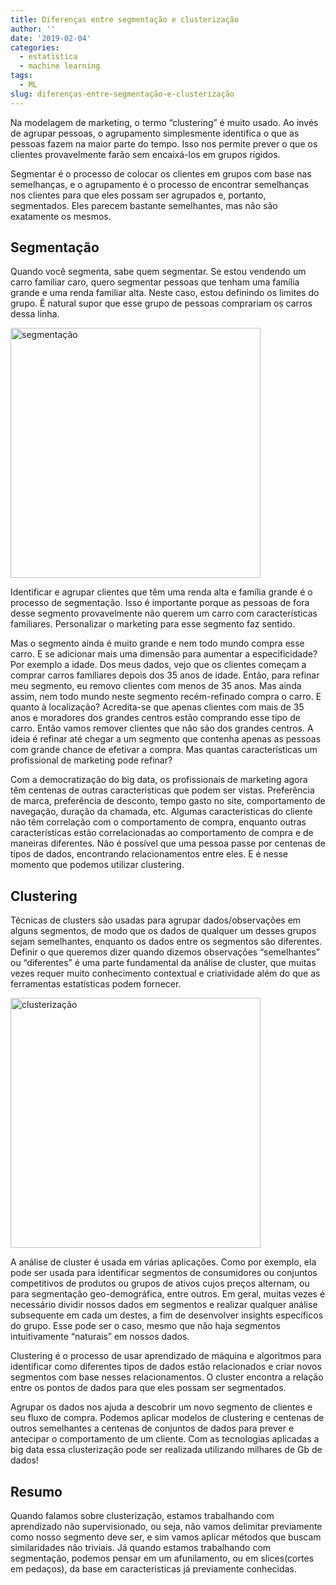 ```yaml
---
title: Diferenças entre segmentação e clusterização
author: ''
date: '2019-02-04'
categories:
  - estatistica
  - machine learning
tags:
  - ML
slug: diferenças-entre-segmentação-e-clusterização
---
```


Na modelagem de marketing, o termo "clustering" é muito usado. Ao invés de agrupar pessoas, o agrupamento simplesmente identifica o que as pessoas fazem na maior parte do tempo. Isso nos permite prever o que os clientes provavelmente farão sem encaixá-los em grupos rígidos.

Segmentar é o processo de colocar os clientes em grupos com base nas semelhanças, e o agrupamento é o processo de encontrar semelhanças nos clientes para que eles possam ser agrupados e, portanto, segmentados. Eles parecem bastante semelhantes, mas não são exatamente os mesmos.


## Segmentação

Quando você segmenta, sabe quem segmentar. Se estou vendendo um carro familiar caro, quero segmentar pessoas que tenham uma família grande e uma renda familiar alta. Neste caso, estou definindo os limites do grupo. É natural supor que esse grupo de pessoas comprariam os carros dessa linha.

<img alt = 'segmentação' width='400' src='/img/2019-02-04-diferencas-entre-segmentacao-e-clusterizacao/segmentation.png' />

Identificar e agrupar clientes que têm uma renda alta e família grande é o processo de segmentação. Isso é importante porque as pessoas de fora desse segmento provavelmente não querem um carro com características familiares. Personalizar o marketing para esse segmento faz sentido.

Mas o segmento ainda é muito grande e nem todo mundo compra esse carro. E se adicionar mais uma dimensão para aumentar a especificidade? 
Por exemplo a idade. Dos meus dados, vejo que os clientes começam a comprar carros familiares depois dos 35 anos de idade. Então, para refinar meu segmento, eu removo clientes com menos de 35 anos. Mas ainda assim, nem todo mundo neste segmento recém-refinado compra o carro. E quanto à localização? Acredita-se que apenas clientes com mais de 35 anos e moradores dos grandes centros estão comprando esse tipo de carro. Então vamos remover clientes que não são dos grandes centros. A ideia é refinar até chegar a um segmento que contenha apenas as pessoas com grande chance de efetivar a compra. Mas quantas características um profissional de marketing pode refinar?

Com a democratização do big data, os profissionais de marketing agora têm centenas de outras características que podem ser vistas. Preferência de marca, preferência de desconto, tempo gasto no site, comportamento de navegação, duração da chamada, etc. Algumas características do cliente não têm correlação com o comportamento de compra, enquanto outras características estão correlacionadas ao comportamento de compra e de maneiras diferentes. Não é possível que uma pessoa passe por centenas de tipos de dados, encontrando relacionamentos entre eles. E é nesse momento que podemos utilizar clustering.

## Clustering

Técnicas de clusters são usadas para agrupar dados/observações em alguns segmentos, de modo que os dados de qualquer um desses grupos sejam semelhantes, enquanto os dados entre os segmentos são diferentes. Definir o que queremos dizer quando dizemos observações “semelhantes” ou “diferentes” é uma parte fundamental da análise de cluster, que muitas vezes requer muito conhecimento contextual e criatividade além do que as ferramentas estatísticas podem fornecer.

<img alt = 'clusterização' width='400' src='/img/2019-02-04-diferencas-entre-segmentacao-e-clusterizacao/cluster.png' />

A análise de cluster é usada em várias aplicações. Como por exemplo, ela pode ser usada para identificar segmentos de consumidores ou conjuntos competitivos de produtos ou grupos de ativos cujos preços alternam, ou para segmentação geo-demográfica, entre outros. Em geral, muitas vezes é necessário dividir nossos dados em segmentos e realizar qualquer análise subsequente em cada um destes, a fim de desenvolver insights específicos do grupo. Esse pode ser o caso, mesmo que não haja segmentos intuitivamente "naturais" em nossos dados.

Clustering é o processo de usar aprendizado de máquina e algoritmos para identificar como diferentes tipos de dados estão relacionados e criar novos segmentos com base nesses relacionamentos. O cluster encontra a relação entre os pontos de dados para que eles possam ser segmentados.

Agrupar os dados nos ajuda a descobrir um novo segmento de clientes e seu fluxo de compra. Podemos aplicar modelos de clustering e centenas de outros semelhantes a centenas de conjuntos de dados para prever e antecipar o comportamento de um cliente. Com as tecnologias aplicadas a big data essa clusterização pode ser realizada utilizando milhares de Gb de dados!

## Resumo


Quando falamos sobre clusterização, estamos trabalhando com aprendizado não supervisionado, ou seja, não vamos delimitar previamente como nosso segmento deve ser, e sim vamos aplicar métodos que buscam similaridades não triviais. 
Já quando estamos trabalhando com segmentação, podemos pensar em um afunilamento, ou em slices(cortes em pedaços), da base em caracteristicas já previamente conhecidas.